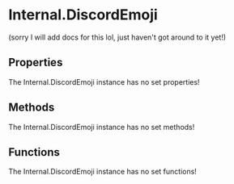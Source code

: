 [//]: # (This file was automatically compiled through the Generator luau code under this repository)
[//]: # (if you want to edit the documentation of discord-luau, please write changes)
[//]: # (to the discord-luau repository itself, we extract the comments from discord-luau and translate)
[//]: # (them into markdown files that Nextra can interpret!)

[//]: # (----- NEXTRA COMPONENTS IMPORT ----- )


[//]: # (----- DOCUMENT HEADER ----- )

# Internal.DiscordEmoji

(sorry I will add docs for this lol, just haven't got around to it yet!)

[//]: # (----- DOCUMENT PROPERTIES ----- )

## Properties

The Internal.DiscordEmoji instance has no set properties!

[//]: # (----- DOCUMENT METHODS ----- )

## Methods

The Internal.DiscordEmoji instance has no set methods!

[//]: # (----- DOCUMENT FUNCTIONS ----- )

## Functions

The Internal.DiscordEmoji instance has no set functions!

